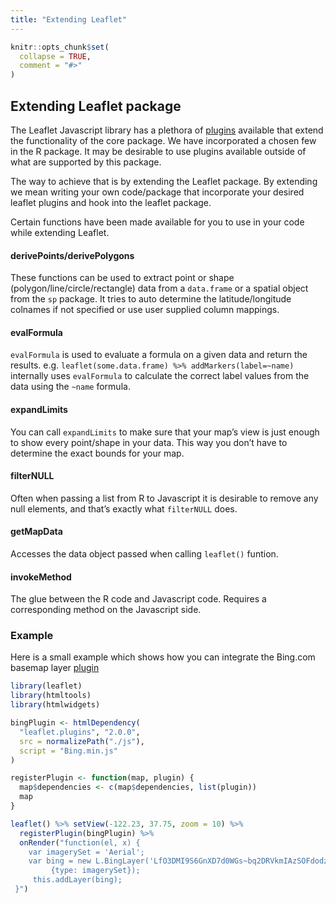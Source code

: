```yaml
---
title: "Extending Leaflet"
---
```


```r
knitr::opts_chunk$set(
  collapse = TRUE,
  comment = "#>"
)
```

## Extending Leaflet package

The Leaflet Javascript library has a plethora of [plugins](https://leafletjs.com/plugins) available that extend the functionality of the core package. We have incorporated a chosen few in the R package. It may be desirable to use plugins available outside of what are supported by this package.

The way to achieve that is by extending the Leaflet package. By extending we mean writing your own code/package that incorporate your desired leaflet plugins and hook into the leaflet package.

Certain functions have been made available for you to use in your code while extending Leaflet.

#### derivePoints/derivePolygons

These functions can be used to extract point or shape (polygon/line/circle/rectangle) data from a `data.frame` or a spatial object from the `sp` package. It tries to auto determine the latitude/longitude colnames if not specified or use user supplied column mappings.

#### evalFormula

`evalFormula` is used to evaluate a formula on a given data and return the results. e.g. `leaflet(some.data.frame) %>% addMarkers(label=~name)` internally uses `evalFormula` to calculate the correct label values from the data using the `~name` formula.

#### expandLimits

You can call `expandLimits` to make sure that your map's view is  just enough to show every point/shape in your data. This way you don't have to determine the exact bounds for your map.

#### filterNULL

Often when passing a list from R to Javascript it is desirable to remove any null elements, and that's exactly what `filterNULL` does.

#### getMapData

Accesses the data object passed when calling `leaflet()` funtion.

#### invokeMethod

The glue between the R code and Javascript code. Requires a corresponding method on the Javascript side.

### Example

Here is a small example which shows how you can integrate the Bing.com basemap layer [plugin](https://github.com/shramov/leaflet-plugins)

```r
library(leaflet)
library(htmltools)
library(htmlwidgets)

bingPlugin <- htmlDependency(
  "leaflet.plugins", "2.0.0",
  src = normalizePath("./js"),
  script = "Bing.min.js"
)

registerPlugin <- function(map, plugin) {
  map$dependencies <- c(map$dependencies, list(plugin))
  map
}

leaflet() %>% setView(-122.23, 37.75, zoom = 10) %>%
  registerPlugin(bingPlugin) %>%
  onRender("function(el, x) {
    var imagerySet = 'Aerial';
    var bing = new L.BingLayer('LfO3DMI9S6GnXD7d0WGs~bq2DRVkmIAzSOFdodzZLvw~Arx8dclDxmZA0Y38tHIJlJfnMbGq5GXeYmrGOUIbS2VLFzRKCK0Yv_bAl6oe-DOc',
         {type: imagerySet});
     this.addLayer(bing);
 }")
```


